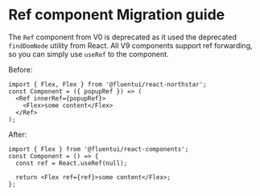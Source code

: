 # Ref component Migration guide

The `Ref` component from V0 is deprecated as it used the deprecated `findDomNode` utility from React. All V9 components support ref forwarding, so you can simply use `useRef` to the component.

Before:

```tsx
import { Flex, Flex } from '@fluentui/react-northstar';
const Component = ({ popupRef }) => (
  <Ref innerRef={popupRef}>
    <Flex>some content</Flex>
  </Ref>
);
```

After:

```tsx
import { Flex } from '@fluentui/react-components';
const Component = () => {
  const ref = React.useRef(null);

  return <Flex ref={ref}>some content</Flex>;
};
```
